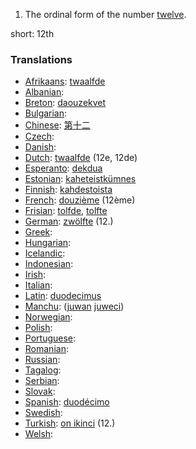 # The ordinal form of the number [[twelve]].

short: 12th

===Translations===

* [[Afrikaans]]: [[twaalfde]]
* [[Albanian]]: [[]]
* [[Breton]]: [[daouzekvet]]
* [[Bulgarian]]: [[]]
* [[Chinese]]: [[第]][[十]][[二]]
* [[Czech]]: [[]]
* [[Danish]]: [[]]
* [[Dutch]]: [[twaalfde]] (12e, 12de)
* [[Esperanto]]: [[dekdua]]
* [[Estonian]]: [[kaheteistkümnes]]
* [[Finnish]]: [[kahdestoista]]
* [[French]]: [[douzième]] (12ème)
* [[Frisian]]: [[tolfde]], [[tolfte]]
* [[German]]: [[zwölfte]] (12.)
* [[Greek]]: [[]]
* [[Hungarian]]: [[]]
* [[Icelandic]]: [[]]
* [[Indonesian]]: [[]]
* [[Irish]]: [[]]
* [[Italian]]: [[]]
* [[Latin]]: [[duodecimus]]
* [[Manchu]]: ([[juwan]] [[juweci]])
* [[Norwegian]]: [[]]
* [[Polish]]: [[]]
* [[Portuguese]]: [[]]
* [[Romanian]]: [[]]
* [[Russian]]: [[]]
* [[Tagalog]]: [[]]
* [[Serbian]]: [[]]
* [[Slovak]]: [[]]
* [[Spanish]]: [[duodécimo]]
* [[Swedish]]: [[]]
* [[Turkish]]: [[on ikinci]] (12.)
* [[Welsh]]: [[]]